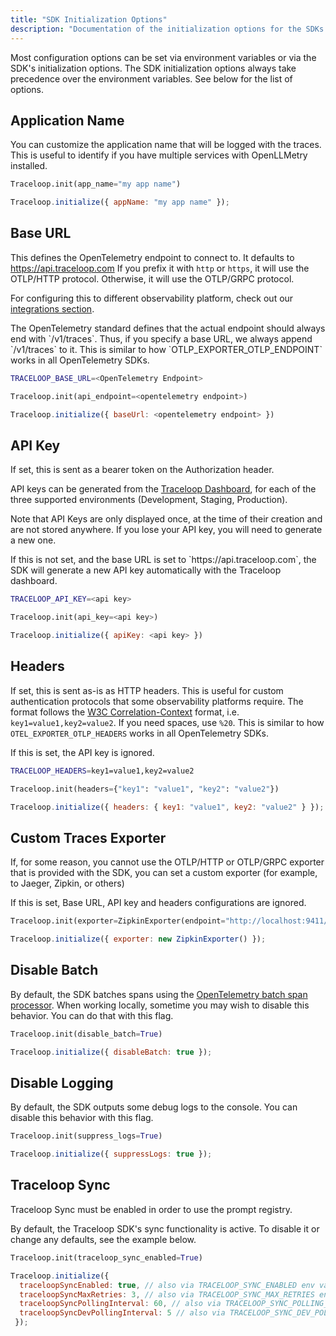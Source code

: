 ```yaml
---
title: "SDK Initialization Options"
description: "Documentation of the initialization options for the SDKs."
---
```


Most configuration options can be set via environment variables or via the SDK's initialization options.
The SDK initialization options always take precedence over the environment variables.
See below for the list of options.

## Application Name

You can customize the application name that will be logged with the traces. This is useful to identify if you have multiple services with
OpenLLMetry installed.

<CodeGroup>

```python Python
Traceloop.init(app_name="my app name")
```

```js Typescript / Javascript
Traceloop.initialize({ appName: "my app name" });
```

</CodeGroup>

## Base URL

This defines the OpenTelemetry endpoint to connect to. It defaults to https://api.traceloop.com
If you prefix it with `http` or `https`, it will use the OTLP/HTTP protocol.
Otherwise, it will use the OTLP/GRPC protocol.

For configuring this to different observability platform, check out our [integrations section](/openllmetry/integrations).

<Note>
  The OpenTelemetry standard defines that the actual endpoint should always end
  with `/v1/traces`. Thus, if you specify a base URL, we always append
  `/v1/traces` to it. This is similar to how `OTLP_EXPORTER_OTLP_ENDPOINT` works
  in all OpenTelemetry SDKs.
</Note>

<CodeGroup>

```bash Environment Variable
TRACELOOP_BASE_URL=<OpenTelemetry Endpoint>
```

```python Python
Traceloop.init(api_endpoint=<opentelemetry endpoint>)
```

```js Typescript / Javascript
Traceloop.initialize({ baseUrl: <opentelemetry endpoint> })
```

</CodeGroup>

## API Key

If set, this is sent as a bearer token on the Authorization header.

API keys can be generated from the [Traceloop Dashboard](https://app.traceloop.com/settings/api-keys), for each of the three supported environments (Development, Staging, Production).

Note that API Keys are only displayed once, at the time of their creation and are not stored anywhere. If you lose your API key, you will need to generate a new one.

<Tip>
  If this is not set, and the base URL is set to `https://api.traceloop.com`,
  the SDK will generate a new API key automatically with the Traceloop
  dashboard.
</Tip>

<CodeGroup>

```bash Environment Variable
TRACELOOP_API_KEY=<api key>
```

```python Python
Traceloop.init(api_key=<api key>)
```

```js Typescript / Javascript
Traceloop.initialize({ apiKey: <api key> })
```

</CodeGroup>

## Headers

If set, this is sent as-is as HTTP headers. This is useful for custom authentication protocols that some observability platforms require.
The format follows the [W3C Correlation-Context](https://github.com/w3c/baggage/blob/master/baggage/HTTP_HEADER_FORMAT.md) format, i.e.
`key1=value1,key2=value2`. If you need spaces, use `%20`.
This is similar to how `OTEL_EXPORTER_OTLP_HEADERS` works in all OpenTelemetry SDKs.

<Note>If this is set, the API key is ignored.</Note>

<CodeGroup>

```bash Environment Variable
TRACELOOP_HEADERS=key1=value1,key2=value2
```

```python Python
Traceloop.init(headers={"key1": "value1", "key2": "value2"})
```

```js Typescript / Javascript
Traceloop.initialize({ headers: { key1: "value1", key2: "value2" } });
```

</CodeGroup>

## Custom Traces Exporter

If, for some reason, you cannot use the OTLP/HTTP or OTLP/GRPC exporter that is provided with the SDK, you can set a custom
exporter (for example, to Jaeger, Zipkin, or others)

<Note>
  If this is set, Base URL, API key and headers configurations are ignored.
</Note>

<CodeGroup>

```python Python
Traceloop.init(exporter=ZipkinExporter(endpoint="http://localhost:9411/api/v2/spans"))
```

```js Typescript / Javascript
Traceloop.initialize({ exporter: new ZipkinExporter() });
```

</CodeGroup>

## Disable Batch

By default, the SDK batches spans using the [OpenTelemetry batch span processor](https://github.com/open-telemetry/opentelemetry-collector/blob/main/processor/batchprocessor/README.md).
When working locally, sometime you may wish to disable this behavior. You can do that with this flag.

<CodeGroup>

```python Python
Traceloop.init(disable_batch=True)
```

```js Typescript / Javascript
Traceloop.initialize({ disableBatch: true });
```

</CodeGroup>

## Disable Logging

By default, the SDK outputs some debug logs to the console. You can disable this behavior with this flag.

<CodeGroup>

```python Python
Traceloop.init(suppress_logs=True)
```

```js Typescript / Javascript
Traceloop.initialize({ suppressLogs: true });
```

</CodeGroup>

## Traceloop Sync

<Note>
  Traceloop Sync must be enabled in order to use the prompt registry.
</Note>

By default, the Traceloop SDK's sync functionality is active.
To disable it or change any defaults, see the example below.

<CodeGroup>

```python Python
Traceloop.init(traceloop_sync_enabled=True)
```

```js Typescript / Javascript
Traceloop.initialize({ 
  traceloopSyncEnabled: true, // also via TRACELOOP_SYNC_ENABLED env variable (default: true)
  traceloopSyncMaxRetries: 3, // also via TRACELOOP_SYNC_MAX_RETRIES env variable (default: 3)
  traceloopSyncPollingInterval: 60, // also via TRACELOOP_SYNC_POLLING_INTERVAL env variable (default: 60) - seconds
  traceloopSyncDevPollingInterval: 5 // also via TRACELOOP_SYNC_DEV_POLLING_INTERVAL env variable (default: 5) - seconds
 });
```

</CodeGroup>
